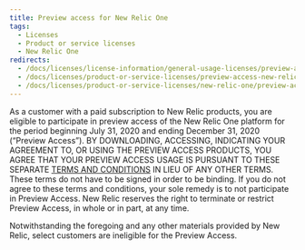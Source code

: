 ```yaml
---
title: Preview access for New Relic One
tags:
  - Licenses
  - Product or service licenses
  - New Relic One
redirects:
  - /docs/licenses/license-information/general-usage-licenses/preview-access-new-relic-one
  - /docs/licenses/product-or-service-licenses/preview-access-new-relic-one
  - /docs/licenses/product-or-service-licenses/new-relic-one/preview-access-new-relic-one-0
---
```


As a customer with a paid subscription to New Relic products, you are eligible to participate in preview access of the New Relic One platform for the period beginning July 31, 2020 and ending December 31, 2020 (“Preview Access”). BY DOWNLOADING, ACCESSING, INDICATING YOUR AGREEMENT TO, OR USING THE PREVIEW ACCESS PRODUCTS, YOU AGREE THAT YOUR PREVIEW ACCESS USAGE IS PURSUANT TO THESE SEPARATE [TERMS AND CONDITIONS](https://newrelic.com/termsandconditions/unpaid) IN LIEU OF ANY OTHER TERMS. These terms do not have to be signed in order to be binding. If you do not agree to these terms and conditions, your sole remedy is to not participate in Preview Access. New Relic reserves the right to terminate or restrict Preview Access, in whole or in part, at any time.

Notwithstanding the foregoing and any other materials provided by New Relic, select customers are ineligible for the Preview Access.
